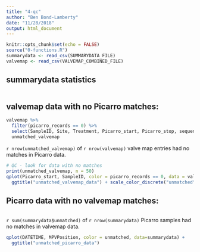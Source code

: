 ```yaml
---
title: "4-qc"
author: "Ben Bond-Lamberty"
date: "11/28/2018"
output: html_document
---
```


```r
knitr::opts_chunk$set(echo = FALSE)
source("0-functions.R")
summarydata <- read_csv(SUMMARYDATA_FILE)
valvemap <- read_csv(VALVEMAP_COMBINED_FILE)
```

## summarydata statistics

```r

```

## valvemap data with no Picarro matches:

```r
valvemap %>% 
  filter(picarro_records == 0) %>% 
  select(SampleID, Site, Treatment, Picarro_start, Picarro_stop, sequence_valve, picarro_records) ->
  unmatched_valvemap
```

`r nrow(unmatched_valvemap)` of `r nrow(valvemap)` valve map entries had no matches in Picarro data.

```r
# QC - look for data with no matches
print(unmatched_valvemap, n = 50)
qplot(Picarro_start, SampleID, color = picarro_records == 0, data = valvemap) +
  ggtitle("unmatched_valvemap_data") + scale_color_discrete("unmatched")
```

## Picarro data with no valvemap matches:

```r
```

`r sum(summarydata$unmatched)` of `r nrow(summarydata)` Picarro samples had no matches in valvemap data.

```r
qplot(DATETIME, MPVPosition, color = unmatched, data=summarydata) +
  ggtitle("unmatched_picarro_data")

```

